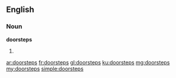 ==English==

===Noun===
'''doorsteps'''

# {{plural of|doorstep}}

[[ar:doorsteps]]
[[fr:doorsteps]]
[[gl:doorsteps]]
[[ku:doorsteps]]
[[mg:doorsteps]]
[[my:doorsteps]]
[[simple:doorsteps]]
